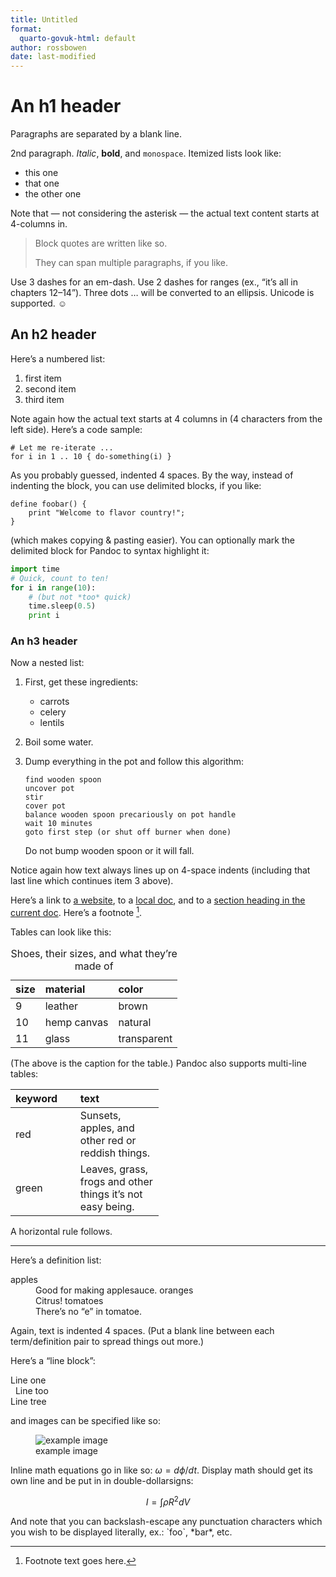 ```yaml
---
title: Untitled
format:
  quarto-govuk-html: default
author: rossbowen
date: last-modified
---
```


An h1 header
============

Paragraphs are separated by a blank line.

2nd paragraph. *Italic*, **bold**, and `monospace`. Itemized lists
look like:

  * this one
  * that one
  * the other one

Note that --- not considering the asterisk --- the actual text
content starts at 4-columns in.

> Block quotes are
> written like so.
>
> They can span multiple paragraphs,
> if you like.

Use 3 dashes for an em-dash. Use 2 dashes for ranges (ex., "it's all
in chapters 12--14"). Three dots ... will be converted to an ellipsis.
Unicode is supported. ☺



An h2 header
------------

Here's a numbered list:

 1. first item
 2. second item
 3. third item

Note again how the actual text starts at 4 columns in (4 characters
from the left side). Here's a code sample:

    # Let me re-iterate ...
    for i in 1 .. 10 { do-something(i) }

As you probably guessed, indented 4 spaces. By the way, instead of
indenting the block, you can use delimited blocks, if you like:

~~~
define foobar() {
    print "Welcome to flavor country!";
}
~~~

(which makes copying & pasting easier). You can optionally mark the
delimited block for Pandoc to syntax highlight it:

~~~python
import time
# Quick, count to ten!
for i in range(10):
    # (but not *too* quick)
    time.sleep(0.5)
    print i
~~~



### An h3 header ###

Now a nested list:

 1. First, get these ingredients:

      * carrots
      * celery
      * lentils

 2. Boil some water.

 3. Dump everything in the pot and follow
    this algorithm:

        find wooden spoon
        uncover pot
        stir
        cover pot
        balance wooden spoon precariously on pot handle
        wait 10 minutes
        goto first step (or shut off burner when done)

    Do not bump wooden spoon or it will fall.

Notice again how text always lines up on 4-space indents (including
that last line which continues item 3 above).

Here's a link to [a website](http://foo.bar), to a [local
doc](local-doc.html), and to a [section heading in the current
doc](#an-h2-header). Here's a footnote [^1].

[^1]: Footnote text goes here.

Tables can look like this:

size  material      color
----  ------------  ------------
9     leather       brown
10    hemp canvas   natural
11    glass         transparent

Table: Shoes, their sizes, and what they're made of

(The above is the caption for the table.) Pandoc also supports
multi-line tables:

--------  -----------------------
keyword   text
--------  -----------------------
red       Sunsets, apples, and
          other red or reddish
          things.

green     Leaves, grass, frogs
          and other things it's
          not easy being.
--------  -----------------------

A horizontal rule follows.

***

Here's a definition list:

apples
  : Good for making applesauce.
oranges
  : Citrus!
tomatoes
  : There's no "e" in tomatoe.

Again, text is indented 4 spaces. (Put a blank line between each
term/definition pair to spread things out more.)

Here's a "line block":

| Line one
|   Line too
| Line tree

and images can be specified like so:

![example image](example-image.jpg "An exemplary image")

Inline math equations go in like so: $\omega = d\phi / dt$. Display
math should get its own line and be put in in double-dollarsigns:

$$I = \int \rho R^{2} dV$$

And note that you can backslash-escape any punctuation characters
which you wish to be displayed literally, ex.: \`foo\`, \*bar\*, etc.